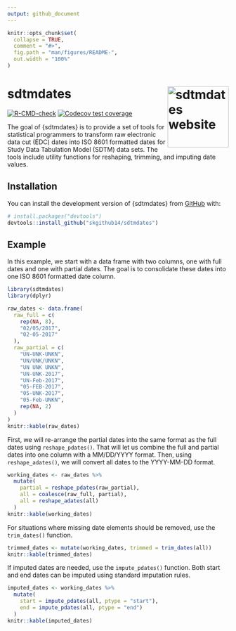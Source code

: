 ```yaml
---
output: github_document
---
```


<!-- README.md is generated from README.Rmd. Please edit that file -->

```r
knitr::opts_chunk$set(
  collapse = TRUE,
  comment = "#>",
  fig.path = "man/figures/README-",
  out.width = "100%"
)
```


# sdtmdates <a href="https://skgithub14.github.io/sdtmdates/"><img src="man/figures/logo.png" align="right" height="139" alt="sdtmdates website" /></a>


<!-- badges: start -->
[![R-CMD-check](https://github.com/skgithub14/sdtmdates/actions/workflows/R-CMD-check.yaml/badge.svg)](https://github.com/skgithub14/sdtmdates/actions/workflows/R-CMD-check.yaml)
[![Codecov test coverage](https://codecov.io/gh/skgithub14/sdtmdates/branch/main/graph/badge.svg)](https://app.codecov.io/gh/skgithub14/sdtmdates?branch=main)
<!-- badges: end -->

The goal of {sdtmdates} is to provide a set of tools for statistical programmers to transform raw electronic data cut (EDC) dates into ISO 8601 formatted dates for Study Data Tabulation Model (SDTM) data sets. The tools include utility functions for reshaping, trimming, and imputing date values.

## Installation

You can install the development version of {sdtmdates} from [GitHub](https://github.com/) with:

``` r
# install.packages("devtools")
devtools::install_github("skgithub14/sdtmdates")
```

## Example

In this example, we start with a data frame with two columns, one with full dates and one with partial dates. The goal is to consolidate these dates into one ISO 8601 formatted date column. 

```r
library(sdtmdates)
library(dplyr)

raw_dates <- data.frame(
  raw_full = c(
    rep(NA, 8),
    "02/05/2017",
    "02-05-2017"
  ),
  raw_partial = c(
    "UN-UNK-UNKN",
    "UN/UNK/UNKN",
    "UN UNK UNKN",
    "UN-UNK-2017",
    "UN-Feb-2017",
    "05-FEB-2017",
    "05-UNK-2017",
    "05-Feb-UNKN",
    rep(NA, 2)
  )
)
knitr::kable(raw_dates)
```

First, we will re-arrange the partial dates into the same format as the full dates using `reshape_pdates()`. That will let us combine the full and partial dates into one column with a MM/DD/YYYY format. Then, using `reshape_adates()`, we will convert all dates to the YYYY-MM-DD format.

```r
working_dates <- raw_dates %>%
  mutate(
    partial = reshape_pdates(raw_partial),
    all = coalesce(raw_full, partial),
    all = reshape_adates(all)
  )
knitr::kable(working_dates)
```


For situations where missing date elements should be removed, use the `trim_dates()` function.

```r
trimmed_dates <- mutate(working_dates, trimmed = trim_dates(all))
knitr::kable(trimmed_dates)
```


If imputed dates are needed, use the `impute_pdates()` function. Both start and end dates can be imputed using standard imputation rules.

```r
imputed_dates <- working_dates %>%
  mutate(
    start = impute_pdates(all, ptype = "start"),
    end = impute_pdates(all, ptype = "end")
  )
knitr::kable(imputed_dates)
```



